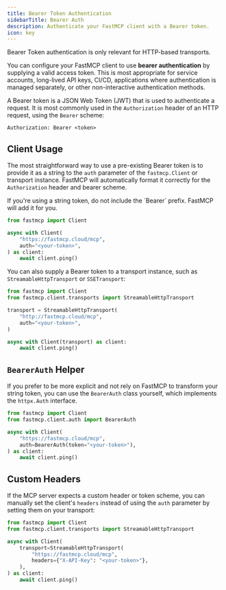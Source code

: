 ---
title: Bearer Token Authentication
sidebarTitle: Bearer Auth
description: Authenticate your FastMCP client with a Bearer token.
icon: key
---


<VersionBadge version="2.6.0" />

<Tip>
Bearer Token authentication is only relevant for HTTP-based transports.
</Tip>

You can configure your FastMCP client to use **bearer authentication** by supplying a valid access token. This is most appropriate for service accounts, long-lived API keys, CI/CD, applications where authentication is managed separately, or other non-interactive authentication methods.

A Bearer token is a JSON Web Token (JWT) that is used to authenticate a request. It is most commonly used in the `Authorization` header of an HTTP request, using the `Bearer` scheme:

```http
Authorization: Bearer <token>
```


## Client Usage

The most straightforward way to use a pre-existing Bearer token is to provide it as a string to the `auth` parameter of the `fastmcp.Client` or transport instance. FastMCP will automatically format it correctly for the `Authorization` header and bearer scheme.

<Tip>
If you're using a string token, do not include the `Bearer` prefix. FastMCP will add it for you.
</Tip>

```python {5}
from fastmcp import Client

async with Client(
    "https://fastmcp.cloud/mcp", 
    auth="<your-token>",
) as client:
    await client.ping()
```

You can also supply a Bearer token to a transport instance, such as `StreamableHttpTransport` or `SSETransport`:

```python {6}
from fastmcp import Client
from fastmcp.client.transports import StreamableHttpTransport

transport = StreamableHttpTransport(
    "http://fastmcp.cloud/mcp", 
    auth="<your-token>",
)

async with Client(transport) as client:
    await client.ping()
```

## `BearerAuth` Helper

If you prefer to be more explicit and not rely on FastMCP to transform your string token, you can use the `BearerAuth` class yourself, which implements the `httpx.Auth` interface.

```python {6}
from fastmcp import Client
from fastmcp.client.auth import BearerAuth

async with Client(
    "https://fastmcp.cloud/mcp", 
    auth=BearerAuth(token="<your-token>"),
) as client:
    await client.ping()
```

## Custom Headers

If the MCP server expects a custom header or token scheme, you can manually set the client's `headers` instead of using the `auth` parameter by setting them on your transport:

```python {5}
from fastmcp import Client
from fastmcp.client.transports import StreamableHttpTransport

async with Client(
    transport=StreamableHttpTransport(
        "https://fastmcp.cloud/mcp", 
        headers={"X-API-Key": "<your-token>"},
    ),
) as client:
    await client.ping()
```
